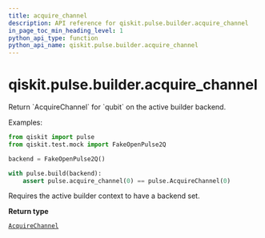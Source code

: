 ```yaml
---
title: acquire_channel
description: API reference for qiskit.pulse.builder.acquire_channel
in_page_toc_min_heading_level: 1
python_api_type: function
python_api_name: qiskit.pulse.builder.acquire_channel
---
```


<span id="qiskit-pulse-builder-acquire-channel" />

# qiskit.pulse.builder.acquire\_channel

<Function id="qiskit.pulse.builder.acquire_channel" isDedicatedPage={true} github="https://github.com/qiskit/qiskit/tree/stable/0.16/qiskit/pulse/builder.py" signature="acquire_channel(qubit)">
  Return `AcquireChannel` for `qubit` on the active builder backend.

  Examples:

  ```python
  from qiskit import pulse
  from qiskit.test.mock import FakeOpenPulse2Q

  backend = FakeOpenPulse2Q()

  with pulse.build(backend):
      assert pulse.acquire_channel(0) == pulse.AcquireChannel(0)
  ```

  <Admonition title="Note" type="note">
    Requires the active builder context to have a backend set.
  </Admonition>

  **Return type**

  [`AcquireChannel`](qiskit.pulse.channels#acquirechannel "qiskit.pulse.channels.AcquireChannel")
</Function>

